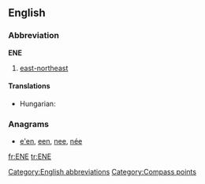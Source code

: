 {{also|ene|-ene|Ene}}
==English==

===Abbreviation===
'''ENE'''

# [[east-northeast]]

====Translations====
{{trans-top|east-northeast}}
* Hungarian: {{t+|hu|KÉK}}
{{trans-mid}}
{{trans-bottom}}

===Anagrams===
* [[e'en#English|e'en]], [[een#English|een]], [[nee#English|nee]], [[née#English|née]]

[[Category:English abbreviations]]
[[Category:Compass points]]

[[fr:ENE]]
[[tr:ENE]]